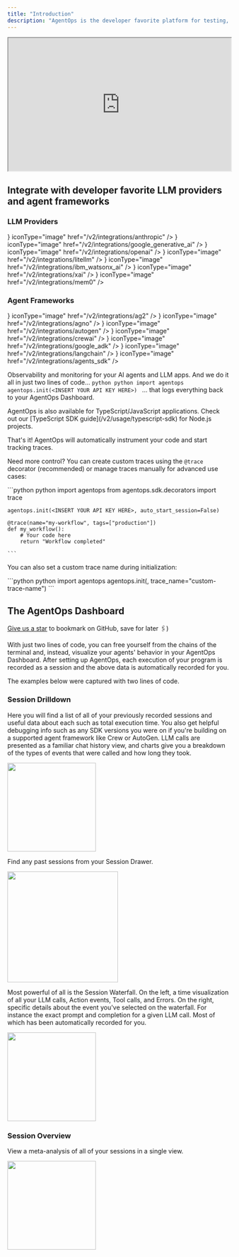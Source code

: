 ```yaml
---
title: "Introduction"
description: "AgentOps is the developer favorite platform for testing, debugging, and deploying AI agents and LLM apps."
---
```

<iframe
  width="100%"
  height="300"
  src="https://www.youtube.com/embed/Lc5IGi66FpQ"
  title="AgentOps Introduction"
  allow="accelerometer; autoplay; clipboard-write; encrypted-media; gyroscope; picture-in-picture"
  allowFullScreen
></iframe>


## Integrate with developer favorite LLM providers and agent frameworks

### LLM Providers

<CardGroup cols={2}>
  <Card title="Anthropic" icon={<img src="https://www.github.com/agentops-ai/agentops/blob/main/docs/images/external/anthropic/anthropic_icon_slate.png?raw=true" alt="Anthropic" />} iconType="image" href="/v2/integrations/anthropic" />
  <Card title="Google Generative AI" icon={<img src="https://www.github.com/agentops-ai/agentops/blob/main/docs/images/external/deepmind/gemini-logo.png?raw=true" alt="Gemini" />} iconType="image" href="/v2/integrations/google_generative_ai" />
  <Card title="OpenAI" icon={<img src="https://www.github.com/agentops-ai/agentops/blob/main/docs/images/external/openai/openai-logomark.png?raw=true" alt="OpenAI" />} iconType="image" href="/v2/integrations/openai" />
  <Card title="LiteLLM" icon={<img src="https://www.github.com/agentops-ai/agentops/blob/main/docs/images/external/litellm/litellm.png?raw=true" alt="LiteLLM" />} iconType="image" href="/v2/integrations/litellm" />
  <Card title="Watsonx" icon={<img src="https://www.github.com/agentops-ai/agentops/blob/main/docs/images/external/ibm/ibm-logo.svg?raw=true" alt="IBM" />} iconType="image" href="/v2/integrations/ibm_watsonx_ai" />
  <Card title="x.AI" icon={<img src="https://www.github.com/agentops-ai/agentops/blob/main/docs/images/external/xai/xai-logo.png?raw=true" alt="x.AI" />} iconType="image" href="/v2/integrations/xai" />
  <Card title="Mem0" icon={<img src="https://www.github.com/agentops-ai/agentops/blob/main/docs/images/external/mem0/mem0.png?raw=true" alt="Mem0" />} iconType="image" href="/v2/integrations/mem0" />
</CardGroup>

### Agent Frameworks

<CardGroup cols={2}>
  <Card title="AG2" icon={<img src="https://www.github.com/agentops-ai/agentops/blob/main/docs/images/external/ag2/ag2-logo.svg?raw=true" alt="AG2"/>} iconType="image" href="/v2/integrations/ag2" />
  <Card title="Agno" icon={<img src="https://www.github.com/agentops-ai/agentops/blob/main/docs/images/external/agno/agno.png?raw=true" alt="Agno" />} iconType="image" href="/v2/integrations/agno" />
  <Card title="AutoGen" icon={<img src="https://www.github.com/agentops-ai/agentops/blob/main/docs/images/external/autogen/autogen-logo.svg?raw=true" alt="AutoGen" />} iconType="image" href="/v2/integrations/autogen" />
  <Card title="CrewAI" icon={<img src="https://www.github.com/agentops-ai/agentops/blob/main/docs/images/external/crewai/crewai-logo.png?raw=true" alt="CrewAI" />} iconType="image" href="/v2/integrations/crewai" />
  <Card title="Google ADK" icon={<img src="https://www.github.com/agentops-ai/agentops/blob/main/docs/images/external/google-adk/google-adk-logo.png?raw=true" alt="Google ADK" />} iconType="image" href="/v2/integrations/google_adk" />
  <Card title="LangChain" icon={<img src="https://www.github.com/agentops-ai/agentops/blob/main/docs/images/external/langchain/langchain-logo.svg?raw=true" alt="LangChain" />} iconType="image" href="/v2/integrations/langchain" />
  <Card title="OpenAI Agents SDK" icon={<img src="https://www.github.com/agentops-ai/agentops/blob/main/docs/images/external/openai/openai-logomark.png?raw=true" alt="OpenAI Agents SDK" />} iconType="image" href="/v2/integrations/agents_sdk" />
</CardGroup>

Observability and monitoring for your AI agents and LLM apps. And we do it all in just two lines of code...
<CodeGroup>
	```python python
	import agentops
	agentops.init(<INSERT YOUR API KEY HERE>)
	```
</CodeGroup>
... that logs everything back to your AgentOps Dashboard.

<Note>
AgentOps is also available for TypeScript/JavaScript applications. Check out our [TypeScript SDK guide](/v2/usage/typescript-sdk) for Node.js projects.
</Note>

That's it! AgentOps will automatically instrument your code and start tracking traces.

Need more control? You can create custom traces using the `@trace` decorator (recommended) or manage traces manually for advanced use cases:

<CodeGroup>
	```python python
	import agentops
	from agentops.sdk.decorators import trace
	
	agentops.init(<INSERT YOUR API KEY HERE>, auto_start_session=False)
	
	@trace(name="my-workflow", tags=["production"])
	def my_workflow():
		# Your code here
		return "Workflow completed"
	
	```
</CodeGroup>

You can also set a custom trace name during initialization:

<CodeGroup>
	```python python
	import agentops
	agentops.init(<INSERT YOUR API KEY HERE>, trace_name="custom-trace-name")
	```
</CodeGroup>

## The AgentOps Dashboard

<Check>[Give us a star](https://github.com/AgentOps-AI/agentops) to bookmark on GitHub, save for later 🖇️)</Check>

With just two lines of code, you can free yourself from the chains of the terminal and, instead, visualize your agents' behavior
in your AgentOps Dashboard. After setting up AgentOps, each execution of your program is recorded as a session and the above
data is automatically recorded for you.

The examples below were captured with two lines of code.

### Session Drilldown
Here you will find a list of all of your previously recorded sessions and useful data about each such as total execution time.
You also get helpful debugging info such as any SDK versions you were on if you're building on a supported agent framework like Crew or AutoGen.
LLM calls are presented as a familiar chat history view, and charts give you a breakdown of the types of events that were called and how long they took.

<Frame type="glass" caption="Session Summary">
  <img height="200" src="/images/session-summary.gif" />
</Frame>

Find any past sessions from your Session Drawer.
<Frame type="glass" caption="Session Drawer">
  <img height="250" src="/images/session-drawer.gif" />
</Frame>

Most powerful of all is the Session Waterfall. On the left, a time visualization of all your LLM calls, Action events, Tool calls, and Errors.
On the right, specific details about the event you've selected on the waterfall. For instance the exact prompt and completion for a given LLM call. 
Most of which has been automatically recorded for you.

<Frame type="glass" caption="Session Waterfall">
  <img height="200" src="/images/session-waterfall.gif" />
</Frame>


### Session Overview
View a meta-analysis of all of your sessions in a single view.
<Frame type="glass" caption="Session Overview">
  <img height="200" src="/images/overview.png" />
</Frame>

<script type="module" src="/scripts/github_stars.js"></script>
<script type="module" src="/scripts/adjust_api_dynamically.js"></script>

